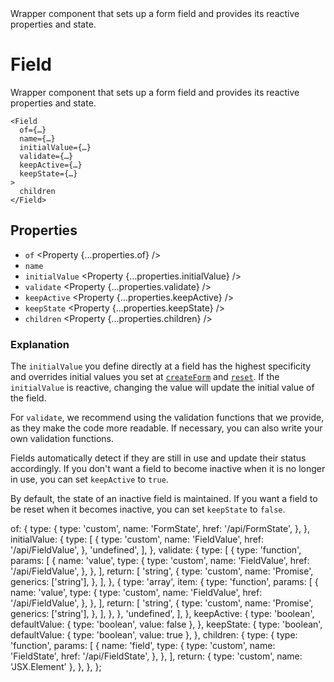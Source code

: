 
<Title>Field</Title>
<Description>
  Wrapper component that sets up a form field and provides its reactive
  properties and state.
</Description>

# Field

Wrapper component that sets up a form field and provides its reactive properties and state.

```tsx
<Field
  of={…}
  name={…}
  initialValue={…}
  validate={…}
  keepActive={…}
  keepState={…}
>
  children
</Field>
```

## Properties

- `of` <Property {...properties.of} />
- `name` <Property type="string" />
- `initialValue` <Property {...properties.initialValue} />
- `validate` <Property {...properties.validate} />
- `keepActive` <Property {...properties.keepActive} />
- `keepState` <Property {...properties.keepState} />
- `children` <Property {...properties.children} />

### Explanation

The `initialValue` you define directly at a field has the highest specificity and overrides initial values you set at <A href="/api/createForm">`createForm`</A> and <A href="/api/reset">`reset`</A>. If the `initialValue` is reactive, changing the value will update the initial value of the field.

For `validate`, we recommend using the validation functions that we provide, as they make the code more readable. If necessary, you can also write your own validation functions.

Fields automatically detect if they are still in use and update their status accordingly. If you don't want a field to become inactive when it is no longer in use, you can set `keepActive` to `true`.

By default, the state of an inactive field is maintained. If you want a field to be reset when it becomes inactive, you can set `keepState` to `false`.

  of: {
    type: {
      type: 'custom',
      name: 'FormState',
      href: '/api/FormState',
    },
  },
  initialValue: {
    type: [
      {
        type: 'custom',
        name: 'FieldValue',
        href: '/api/FieldValue',
      },
      'undefined',
    ],
  },
  validate: {
    type: [
      {
        type: 'function',
        params: [
          {
            name: 'value',
            type: {
              type: 'custom',
              name: 'FieldValue',
              href: '/api/FieldValue',
            },
          },
        ],
        return: [
          'string',
          {
            type: 'custom',
            name: 'Promise',
            generics: ['string'],
          },
        ],
      },
      {
        type: 'array',
        item: {
          type: 'function',
          params: [
            {
              name: 'value',
              type: {
                type: 'custom',
                name: 'FieldValue',
                href: '/api/FieldValue',
              },
            },
          ],
          return: [
            'string',
            {
              type: 'custom',
              name: 'Promise',
              generics: ['string'],
            },
          ],
        },
      },
      'undefined',
    ],
  },
  keepActive: {
    type: 'boolean',
    defaultValue: { type: 'boolean', value: false },
  },
  keepState: {
    type: 'boolean',
    defaultValue: { type: 'boolean', value: true },
  },
  children: {
    type: {
      type: 'function',
      params: [
        {
          name: 'field',
          type: {
            type: 'custom',
            name: 'FieldState',
            href: '/api/FieldState',
          },
        },
      ],
      return: { type: 'custom', name: 'JSX.Element' },
    },
  },
};
